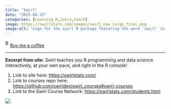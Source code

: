 ```yaml
---
title: "Swirl"
date: "2025-04-22"
categories: [Learning R,intro,teach]
image: https://swirlstats.com/images/swirl_new_large_final.png
image-alt: "Logo for the swirl R package featuring the word 'swirl' in lowercase letters, with black and blue text enclosed in large blue curly braces on both sides."
---
```


<link href="https://fonts.googleapis.com/css?family=Cookie" rel="stylesheet"><a class="bmc-button" target="_blank" href="https://www.buymeacoffee.com/JoscelinRocha">![Buy me a coffee](https://cdn.buymeacoffee.com/buttons/bmc-new-btn-logo.svg){alt="Buy me a coffee" width="15" height="21"}Buy me a coffee</a>

------------------------------------------------------------------------

**Excerpt from site:** Swirl teaches you R programming and data science interactively, at your own pace, and right in the R console!

1.  Link to site here: <https://swirlstats.com/>
2.  Link to courses repo here: <https://github.com/swirldev/swirl_courses#swirl-courses>
3.  Link to the Swirl Course Network: <https://swirlstats.com/students.html>

![](https://swirlstats.com/images/swirl_new_large_final.png)
